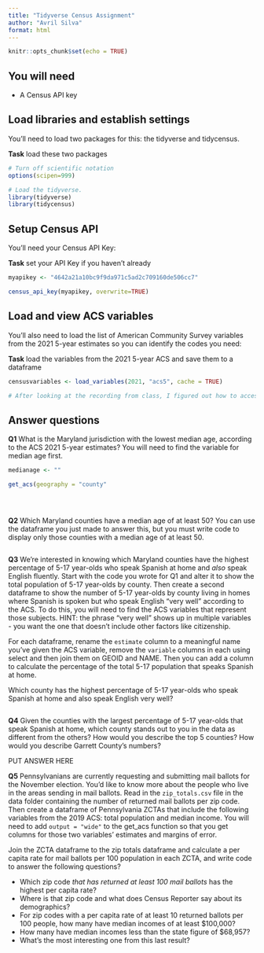 ```yaml
---
title: "Tidyverse Census Assignment"
author: "Avril Silva"
format: html
---
```


```r
knitr::opts_chunk$set(echo = TRUE)
```

## You will need

-   A Census API key

## Load libraries and establish settings

You'll need to load two packages for this: the tidyverse and tidycensus.

**Task** load these two packages

```r
# Turn off scientific notation
options(scipen=999)

# Load the tidyverse.
library(tidyverse)
library(tidycensus)
```

## Setup Census API

You'll need your Census API Key:

**Task** set your API Key if you haven't already

```r

myapikey <- "4642a21a10bc9f9da971c5ad2c709160de506cc7"

census_api_key(myapikey, overwrite=TRUE)
```

## Load and view ACS variables

You'll also need to load the list of American Community Survey variables from the 2021 5-year estimates so you can identify the codes you need:

**Task** load the variables from the 2021 5-year ACS and save them to a dataframe

```r

censusvariables <- load_variables(2021, "acs5", cache = TRUE)

# After looking at the recording from class, I figured out how to access the data from the tidycensus library and make a table by loading the variables from the 2021 data from a 5 year range. By looking at your code, I was able to replicate it to obtain the 2021 variables. 

```

## Answer questions

**Q1** What is the Maryland jurisdiction with the lowest median age, according to the ACS 2021 5-year estimates? You will need to find the variable for median age first. 

```r
medianage <- ""

get_acs(geography = "county"
        




```


**Q2** Which Maryland counties have a median age of at least 50? You can use the dataframe you just made to answer this, but you must write code to display only those counties with a median age of at least 50. 

```r




```


**Q3** We're interested in knowing which Maryland counties have the highest percentage of 5-17 year-olds who speak Spanish at home and *also* speak English fluently. Start with the code you wrote for Q1 and alter it to show the total population of 5-17 year-olds by county. Then create a second dataframe to show the number of 5-17 year-olds by county living in homes where Spanish is spoken but who speak English "very well" according to the ACS. To do this, you will need to find the ACS variables that represent those subjects. HINT: the phrase "very well" shows up in multiple variables - you want the one that doesn't include other factors like citizenship.

For each dataframe, rename the `estimate` column to a meaningful name you've given the ACS variable, remove the `variable` columns in each using select and then join them on GEOID and NAME. Then you can add a column to calculate the percentage of the total 5-17 population that speaks Spanish at home.

Which county has the highest percentage of 5-17 year-olds who speak Spanish at home and also speak English very well?

```r












```


**Q4** Given the counties with the largest percentage of 5-17 year-olds that speak Spanish at home, which county stands out to you in the data as different from the others? How would you describe the top 5 counties? How would you describe Garrett County's numbers?

PUT ANSWER HERE



**Q5** Pennsylvanians are currently requesting and submitting mail ballots for the November election. You'd like to know more about the people who live in the areas sending in mail ballots. Read in the `zip_totals.csv` file in the data folder containing the number of returned mail ballots per zip code. Then create a dataframe of Pennsylvania ZCTAs that include the following variables from the 2019 ACS: total population and median income. You will need to add `output = "wide"` to the get_acs function so that you get columns for those two variables' estimates and margins of error.

Join the ZCTA dataframe to the zip totals dataframe and calculate a per capita rate for mail ballots per 100 population in each ZCTA, and write code to answer the following questions?

-   Which zip code *that has returned at least 100 mail ballots* has the highest per capita rate?
-   Where is that zip code and what does Census Reporter say about its demographics?
-   For zip codes with a per capita rate of at least 10 returned ballots per 100 people, how many have median incomes of at least \$100,000?
-   How many have median incomes less than the state figure of \$68,957?
-   What's the most interesting one from this last result?

```r








```


```r








```
